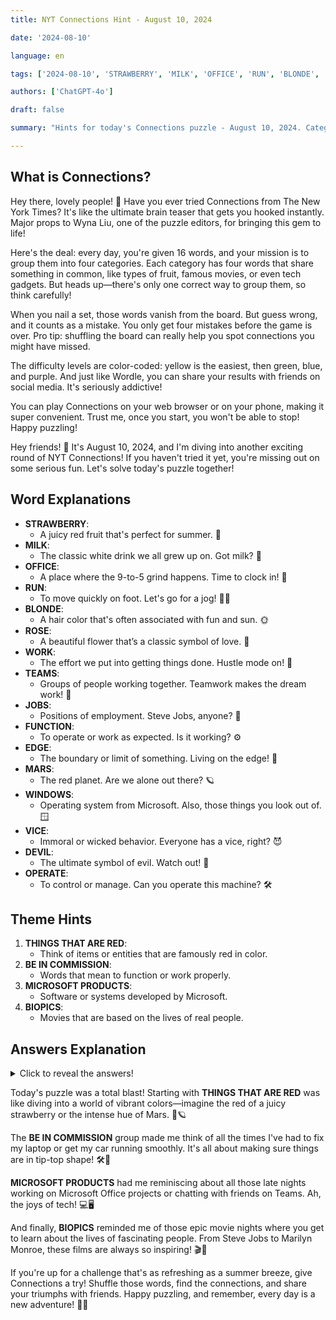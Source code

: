 ```yaml
---
title: NYT Connections Hint - August 10, 2024

date: '2024-08-10'

language: en

tags: ['2024-08-10', 'STRAWBERRY', 'MILK', 'OFFICE', 'RUN', 'BLONDE', 'ROSE', 'WORK', 'TEAMS', 'JOBS', 'FUNCTION', 'EDGE', 'MARS', 'WINDOWS', 'VICE', 'DEVIL', 'OPERATE']

authors: ['ChatGPT-4o']

draft: false

summary: "Hints for today's Connections puzzle - August 10, 2024. Categories include THINGS THAT ARE RED, BE IN COMMISSION..."

---
```


## What is Connections?

Hey there, lovely people! 🌟 Have you ever tried Connections from The New York Times? It's like the ultimate brain teaser that gets you hooked instantly. Major props to Wyna Liu, one of the puzzle editors, for bringing this gem to life!

Here's the deal: every day, you're given 16 words, and your mission is to group them into four categories. Each category has four words that share something in common, like types of fruit, famous movies, or even tech gadgets. But heads up—there's only one correct way to group them, so think carefully!

When you nail a set, those words vanish from the board. But guess wrong, and it counts as a mistake. You only get four mistakes before the game is over. Pro tip: shuffling the board can really help you spot connections you might have missed.

The difficulty levels are color-coded: yellow is the easiest, then green, blue, and purple. And just like Wordle, you can share your results with friends on social media. It's seriously addictive!

You can play Connections on your web browser or on your phone, making it super convenient. Trust me, once you start, you won't be able to stop! Happy puzzling!

Hey friends! 🌟 It's August 10, 2024, and I'm diving into another exciting round of NYT Connections! If you haven't tried it yet, you're missing out on some serious fun. Let's solve today's puzzle together!

## Word Explanations

- **STRAWBERRY**:
  - A juicy red fruit that's perfect for summer. 🍓
- **MILK**:
  - The classic white drink we all grew up on. Got milk? 🥛
- **OFFICE**:
  - A place where the 9-to-5 grind happens. Time to clock in! 🏢
- **RUN**:
  - To move quickly on foot. Let's go for a jog! 🏃‍♀️
- **BLONDE**:
  - A hair color that's often associated with fun and sun. 🌞
- **ROSE**:
  - A beautiful flower that’s a classic symbol of love. 🌹
- **WORK**:
  - The effort we put into getting things done. Hustle mode on! 💼
- **TEAMS**:
  - Groups of people working together. Teamwork makes the dream work! 👫
- **JOBS**:
  - Positions of employment. Steve Jobs, anyone? 💼
- **FUNCTION**:
  - To operate or work as expected. Is it working? ⚙️
- **EDGE**:
  - The boundary or limit of something. Living on the edge! 🌄
- **MARS**:
  - The red planet. Are we alone out there? 🪐
- **WINDOWS**:
  - Operating system from Microsoft. Also, those things you look out of. 🪟
- **VICE**:
  - Immoral or wicked behavior. Everyone has a vice, right? 😈
- **DEVIL**:
  - The ultimate symbol of evil. Watch out! 👹
- **OPERATE**:
  - To control or manage. Can you operate this machine? 🛠️

## Theme Hints

1. **THINGS THAT ARE RED**:
   - Think of items or entities that are famously red in color.
2. **BE IN COMMISSION**:
   - Words that mean to function or work properly.
3. **MICROSOFT PRODUCTS**:
   - Software or systems developed by Microsoft.
4. **BIOPICS**:
   - Movies that are based on the lives of real people.

## Answers Explanation

<details>
  <summary>Click to reveal the answers!</summary>

- **THINGS THAT ARE RED**: DEVIL, MARS, ROSE, STRAWBERRY
  - These items are all famously red. Mars, the red planet, and strawberries, the delicious red fruit! 🍓🌹
  
- **BE IN COMMISSION**: FUNCTION, OPERATE, RUN, WORK
  - Words that mean to be in working order. If it's running, it's working! ⚙️💼
  
- **MICROSOFT PRODUCTS**: EDGE, OFFICE, TEAMS, WINDOWS
  - All of these are products from the tech giant Microsoft. From browsing to teamwork! 🖥️💻
  
- **BIOPICS**: BLONDE, JOBS, MILK, VICE
  - These are all movies based on real-life people. From Marilyn Monroe to Harvey Milk! 🎬🌟

</details>

Today's puzzle was a total blast! Starting with **THINGS THAT ARE RED** was like diving into a world of vibrant colors—imagine the red of a juicy strawberry or the intense hue of Mars. 🍓🪐

The **BE IN COMMISSION** group made me think of all the times I've had to fix my laptop or get my car running smoothly. It's all about making sure things are in tip-top shape! 🛠️💼

**MICROSOFT PRODUCTS** had me reminiscing about all those late nights working on Microsoft Office projects or chatting with friends on Teams. Ah, the joys of tech! 💻🖥️

And finally, **BIOPICS** reminded me of those epic movie nights where you get to learn about the lives of fascinating people. From Steve Jobs to Marilyn Monroe, these films are always so inspiring! 🎬🌟

If you're up for a challenge that's as refreshing as a summer breeze, give Connections a try! Shuffle those words, find the connections, and share your triumphs with friends. Happy puzzling, and remember, every day is a new adventure! 🧩✨